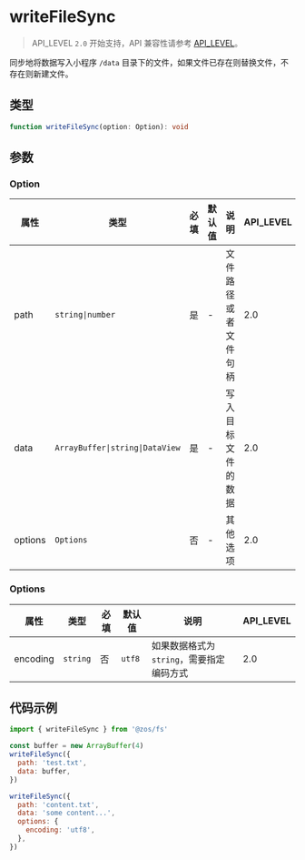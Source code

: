# writeFileSync

> API_LEVEL `2.0` 开始支持，API 兼容性请参考 [API_LEVEL](../../../../guides/framework/device/compatibility.md)。

同步地将数据写入小程序 `/data` 目录下的文件，如果文件已存在则替换文件，不存在则新建文件。

## 类型

```ts
function writeFileSync(option: Option): void
```

## 参数

### Option

| 属性    | 类型                                               | 必填 | 默认值 | 说明                 | API_LEVEL |
| ------- | -------------------------------------------------- | ---- | ------ | -------------------- | --------- |
| path    | <code>string&#124;number</code>                    | 是   | -      | 文件路径或者文件句柄 | 2.0       |
| data    | <code>ArrayBuffer&#124;string&#124;DataView</code> | 是   | -      | 写入目标文件的数据   | 2.0       |
| options | <code>Options</code>                               | 否   | -      | 其他选项             | 2.0       |

### Options

| 属性     | 类型                | 必填 | 默认值            | 说明                                      | API_LEVEL |
| -------- | ------------------- | ---- | ----------------- | ----------------------------------------- | --------- |
| encoding | <code>string</code> | 否   | <code>utf8</code> | 如果数据格式为 `string`，需要指定编码方式 | 2.0       |

## 代码示例

```js
import { writeFileSync } from '@zos/fs'

const buffer = new ArrayBuffer(4)
writeFileSync({
  path: 'test.txt',
  data: buffer,
})

writeFileSync({
  path: 'content.txt',
  data: 'some content...',
  options: {
    encoding: 'utf8',
  },
})
```
